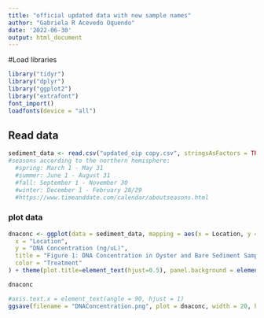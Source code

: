 ```yaml
---
title: "official updated data with new sample names"
author: "Gabriela R Acevedo Oquendo"
date: '2022-06-30'
output: html_document
---
```

#Load libraries
```r
library("tidyr")
library("dplyr")
library("ggplot2")
library("extrafont")
font_import()
loadfonts(device = "all")
```

## Read data
```r
sediment_data <- read.csv("updated_oip copy.csv", stringsAsFactors = TRUE)
#seasons according to the northern hemisphere:
  #spring: March 1 - May 31
  #summer: June 1 - August 31
  #fall: September 1 - November 30
  #winter: December 1 - February 28/29 
  #https://www.timeanddate.com/calendar/aboutseasons.html
```

### plot data
```r
dnaconc <- ggplot(data = sediment_data, mapping = aes(x = Location, y = DNA.Concentration.ng.uL)) + geom_jitter(mapping = aes(color=Treatment, shape = Treatment)) + geom_point(mapping = aes(color=Treatment, shape = Treatment)) + scale_color_manual(values = c("lightskyblue2", "plum3")) + geom_boxplot(alpha = 0.3, mapping = aes(color=Treatment)) + labs(
  x = "Location",
  y = "DNA Concentration (ng/uL)",
  title = "Figure 1: DNA Concentration in Oyster and Bare Sediment Samples",
  color = "Treatment"
) + theme(plot.title=element_text(hjust=0.5), panel.background = element_rect(fill = "ivory2"), text = element_text(family = "Times New Roman", size=12))

dnaconc

#axis.text.x = element_text(angle = 90, hjust = 1)
ggsave(filename = "DNAConcentration.png", plot = dnaconc, width = 20, height = 12, dpi = 300, units = "cm")
```

